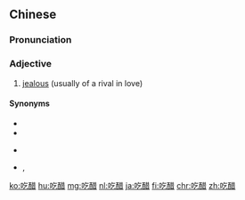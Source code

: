 ==Chinese==
{{zh-forms|lit=to eat vinegar}}

===Pronunciation===
{{zh-pron
|m=chīcù
|c=hek3 cou3
|cat=a
}}

===Adjective===
{{zh-adj}}

# {{lb|zh|Mandarin|colloquial}} [[jealous]] (usually of a rival in love)

====Synonyms====
* {{zh-l|妒忌}}
* {{zh-l|嫉妒}}
* {{qualifier|Cantonese}} {{zh-l|呷醋|haap3 cou3}}
* {{qualifier|Min Nan}} {{zh-l|紅目|âng-ba̍k}}, {{zh-l|食醋|chia̍h-chhò͘}}

[[ko:吃醋]]
[[hu:吃醋]]
[[mg:吃醋]]
[[nl:吃醋]]
[[ja:吃醋]]
[[fi:吃醋]]
[[chr:吃醋]]
[[zh:吃醋]]